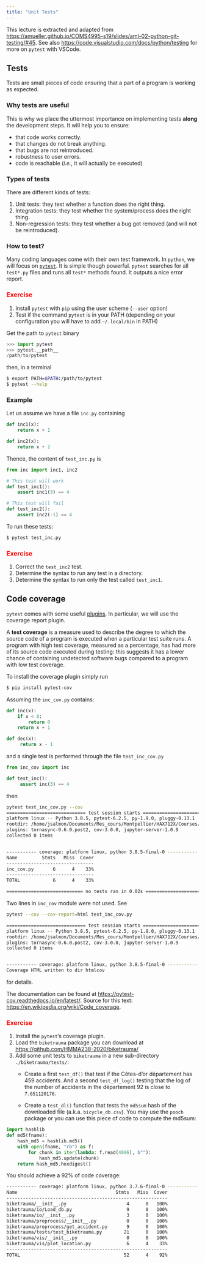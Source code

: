 ```yaml
---
title: "Unit Tests"
---
```


This lecture is extracted and adapted from <https://amueller.github.io/COMS4995-s19/slides/aml-02-python-git-testing/#45>.
See also <https://code.visualstudio.com/docs/python/testing> for more on `pytest` with VSCode.

## Tests

Tests are small pieces of code ensuring that a part of a program is working as expected.

### Why tests are useful

This is why we place the uttermost importance on implementing tests **along** the development steps.
It will help you to ensure:

- that code works correctly.
- that changes do not break anything.
- that bugs are not reintroduced.
- robustness to user errors.
- code is reachable (*i.e.*, it will actually be executed)

### Types of tests

There are different kinds of tests:

1. Unit tests: they test whether a function does the right thing.
2. Integration tests: they test whether the system/process does the right thing.
3. Non-regression tests: they test whether a bug got removed (and will not be reintroduced).

### How to test?

Many coding languages come with their own test framework.
In `python`, we will focus on [`pytest`](http://doc.pytest.org).
It is simple though powerful.
`pytest` searches for all `test*.py` files and runs all `test*` methods found.
It outputs a nice error report.

### <font color='red'>Exercise</font>

1. Install `pytest` with `pip` using the user scheme (`--user` option)
2. Test if the command `pytest` is in your PATH (depending on your configuration you will have to add `~/.local/bin` in PATH)

Get the path to `pytest` binary
```python
>>> import pytest
>>> pytest.__path__
/path/to/pytest
```
then, in a terminal
```bash
$ export PATH=$PATH:/path/to/pytest
$ pytest --help
```

### Example

Let us assume we have a file `inc.py` containing

```python
def inc1(x):
    return x + 1

def inc2(x):
    return x + 2
```

Thence, the content of `test_inc.py` is

```python
from inc import inc1, inc2

# This test will work
def test_inc1():
    assert inc1(3) == 4

# This test will fail
def test_inc2():
    assert inc2(-1) == 4
```

To run these tests:

```bash
$ pytest test_inc.py
```

### <font color='red'>Exercise</font>


1. Correct the `test_inc2` test.
2. Determine the syntax to run any test in a directory.
3. Determine the syntax to run only the test called `test_inc1`.

## Code coverage

`pytest` comes with some useful [plugins](https://docs.pytest.org/en/latest/plugins.html). In particular, we will use the coverage report plugin.

A **test coverage** is a measure used to describe the degree to which the source code of a program is executed when a particular test suite runs.
A program with high test coverage, measured as a percentage, has had more of its source code executed during testing: this suggests it has a lower chance of containing undetected software bugs compared to a program with low test coverage.

To install the coverage plugin simply run

```bash
$ pip install pytest-cov
```

Assuming the `inc_cov.py` contains:

```python
def inc(x):
    if x < 0:
        return 0
    return x + 1

def dec(x):
     return x - 1
```

and a single test is performed through the file `test_inc_cov.py`

```python
from inc_cov import inc

def test_inc():
     assert inc(3) == 4
```

then

```bash
pytest test_inc_cov.py --cov
============================= test session starts ==============================
platform linux -- Python 3.8.5, pytest-6.2.5, py-1.9.0, pluggy-0.13.1
rootdir: /home/jsalmon/Documents/Mes_cours/Montpellier/HAX712X/Courses/Test
plugins: tornasync-0.6.0.post2, cov-3.0.0, jupyter-server-1.0.9
collected 0 items


----------- coverage: platform linux, python 3.8.5-final-0 -----------
Name         Stmts   Miss  Cover
--------------------------------
inc_cov.py       6      4    33%
--------------------------------
TOTAL            6      4    33%

============================ no tests ran in 0.02s =============================
```

Two lines in `inc_cov` module were not used. See

```bash
pytest --cov --cov-report=html test_inc_cov.py

============================= test session starts ==============================
platform linux -- Python 3.8.5, pytest-6.2.5, py-1.9.0, pluggy-0.13.1
rootdir: /home/jsalmon/Documents/Mes_cours/Montpellier/HAX712X/Courses/Test
plugins: tornasync-0.6.0.post2, cov-3.0.0, jupyter-server-1.0.9
collected 0 items                                                              


----------- coverage: platform linux, python 3.8.5-final-0 -----------
Coverage HTML written to dir htmlcov


```

for details.

The documentation can be found at <https://pytest-cov.readthedocs.io/en/latest/>. Source for this text: <https://en.wikipedia.org/wiki/Code_coverage>.


### <font color='red'>Exercise</font>

1. Install the `pytest`'s coverage plugin.
2. Load the `biketrauma` package you can download at <https://github.com/HMMA238-2020/biketrauma/>
3. Add some unit tests to `biketrauma` in a new sub-directory `./biketrauma/tests/`:
    - Create a first `test_df()` that test if the Côtes-d'or département has 459 accidents. And a second `test_df_log()` testing that the log of the number of accidents in the département 92 is close to `7.651120176`.

    - Create a `test_dl()` function that tests the `md5sum` hash of the downloaded file (a.k.a. `bicycle_db.csv`). You may use the `pooch` package or you can use this piece of code to compute the md5sum:

```python
import hashlib
def md5(fname):
    hash_md5 = hashlib.md5()
    with open(fname, "rb") as f:
        for chunk in iter(lambda: f.read(4096), b""):
            hash_md5.update(chunk)
    return hash_md5.hexdigest()
```

You should achieve a 92% of code coverage:

```bash
----------- coverage: platform linux, python 3.7.6-final-0 -----------
Name                                    Stmts   Miss  Cover
-----------------------------------------------------------
biketrauma/__init__.py                      4      0   100%
biketrauma/io/Load_db.py                    9      0   100%
biketrauma/io/__init__.py                   3      0   100%
biketrauma/preprocess/__init__.py           0      0   100%
biketrauma/preprocess/get_accident.py       9      0   100%
biketrauma/tests/test_biketrauma.py        21      0   100%
biketrauma/vis/__init__.py                  0      0   100%
biketrauma/vis/plot_location.py             6      4    33%
-----------------------------------------------------------
TOTAL                                      52      4    92%
```


